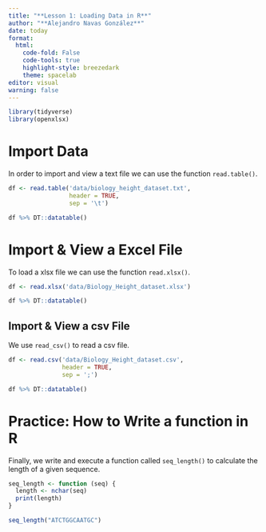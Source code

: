 ```yaml
---
title: "**Lesson 1: Loading Data in R**"
author: "**Alejandro Navas González**"
date: today
format: 
  html:
    code-fold: False
    code-tools: true
    highlight-style: breezedark
    theme: spacelab
editor: visual
warning: false
---
```


```r

library(tidyverse)
library(openxlsx)

```

# **Import Data**

In order to import and view a text file we can use the function `read.table()`.

```r

df <- read.table('data/biology_height_dataset.txt',
                 header = TRUE,
                 sep = '\t')

df %>% DT::datatable()

```

# **Import & View a Excel File**

To load a xlsx file we can use the function `read.xlsx()`. 

```r

df <- read.xlsx('data/Biology_Height_dataset.xlsx')

df %>% DT::datatable()

```

## **Import & View a csv File**

We use `read_csv()` to read a csv file. 

```r

df <- read.csv('data/Biology_Height_dataset.csv',  
               header = TRUE, 
               sep = ';')

df %>% DT::datatable()

```

# **Practice: How to Write a function in R**

Finally, we write and execute a function called `seq_length()` to calculate the length of a given sequence.

```r

seq_length <- function (seq) {
  length <- nchar(seq)
  print(length)
}

seq_length("ATCTGGCAATGC")

```

